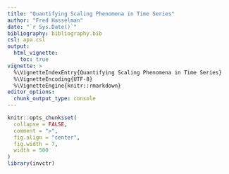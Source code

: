 ```yaml
---
title: "Quantifying Scaling Phenomena in Time Series"
author: "Fred Hasselman"
date: "`r Sys.Date()`"
bibliography: bibliography.bib
csl: apa.csl
output: 
  html_vignette:
    toc: true
vignette: >
  %\VignetteIndexEntry{Quantifying Scaling Phenomena in Time Series}
  %\VignetteEncoding{UTF-8}
  %\VignetteEngine{knitr::rmarkdown}
editor_options: 
  chunk_output_type: console
---
```


```r
knitr::opts_chunk$set(
  collapse = FALSE,
  comment = ">",
  fig.align = "center",
  fig.width = 7,
  width = 500
)
library(invctr)
```




